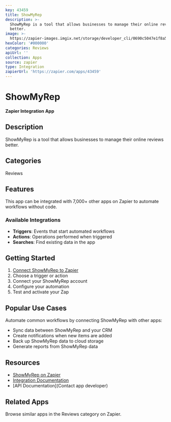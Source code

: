 ```yaml
---
key: 43459
title: ShowMyRep
description: >-
  ShowMyRep is a tool that allows businesses to manage their online reviews
  better.
image: >-
  https://zapier-images.imgix.net/storage/developer_cli/0690c5047e1f8a54347a7c5b2fc540b3.png?auto=format%2Ccompress&ixlib=python-3.0.0&q=50
hexColor: '#000000'
categories: Reviews
apiUrl: ''
collection: Apps
source: zapier
type: Integration
zapierUrl: 'https://zapier.com/apps/43459'
---
```

# ShowMyRep

**Zapier Integration App**

## Description

ShowMyRep is a tool that allows businesses to manage their online reviews better.

## Categories

Reviews

## Features

This app can be integrated with 7,000+ other apps on Zapier to automate workflows without code.

### Available Integrations

- **Triggers**: Events that start automated workflows
- **Actions**: Operations performed when triggered
- **Searches**: Find existing data in the app

## Getting Started

1. [Connect ShowMyRep to Zapier](https://zapier.com/apps/43459)
2. Choose a trigger or action
3. Connect your ShowMyRep account
4. Configure your automation
5. Test and activate your Zap

## Popular Use Cases

Automate common workflows by connecting ShowMyRep with other apps:

- Sync data between ShowMyRep and your CRM
- Create notifications when new items are added
- Back up ShowMyRep data to cloud storage
- Generate reports from ShowMyRep data

## Resources

- [ShowMyRep on Zapier](https://zapier.com/apps/43459)
- [Integration Documentation](https://zapier.com/apps/43459/integrations)
- [API Documentation](Contact app developer)

## Related Apps

Browse similar apps in the Reviews category on Zapier.
